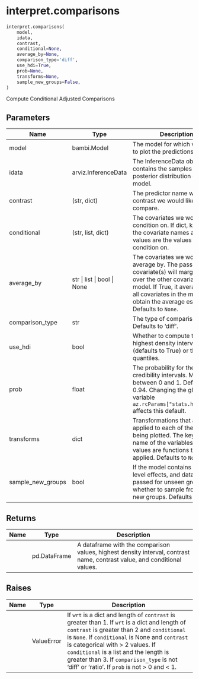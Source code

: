 # interpret.comparisons { #bambi.interpret.comparisons }

```python
interpret.comparisons(
    model,
    idata,
    contrast,
    conditional=None,
    average_by=None,
    comparison_type='diff',
    use_hdi=True,
    prob=None,
    transforms=None,
    sample_new_groups=False,
)
```

Compute Conditional Adjusted Comparisons

## Parameters {.doc-section .doc-section-parameters}

| Name              | Type                        | Description                                                                                                                                                                                                                            | Default    |
|-------------------|-----------------------------|----------------------------------------------------------------------------------------------------------------------------------------------------------------------------------------------------------------------------------------|------------|
| model             | bambi.Model                 | The model for which we want to plot the predictions.                                                                                                                                                                                   | _required_ |
| idata             | arviz.InferenceData         | The InferenceData object that contains the samples from the posterior distribution of the model.                                                                                                                                       | _required_ |
| contrast          | (str, dict)                 | The predictor name whose contrast we would like to compare.                                                                                                                                                                            | _required_ |
| conditional       | (str, list, dict)           | The covariates we would like to condition on. If dict, keys are the covariate names and values are the values to condition on.                                                                                                         | `None`     |
| average_by        | str \| list \| bool \| None | The covariates we would like to average by. The passed covariate(s) will marginalize over the other covariates in the model. If True, it averages over all covariates in the model to obtain the average estimate. Defaults to `None`. | `None`     |
| comparison_type   | str                         | The type of comparison to plot. Defaults to 'diff'.                                                                                                                                                                                    | `'diff'`   |
| use_hdi           | bool                        | Whether to compute the highest density interval (defaults to True) or the quantiles.                                                                                                                                                   | `True`     |
| prob              | float                       | The probability for the credibility intervals. Must be between 0 and 1. Defaults to 0.94. Changing the global variable `az.rcParams["stats.hdi_prob"]` affects this default.                                                           | `None`     |
| transforms        | dict                        | Transformations that are applied to each of the variables being plotted. The keys are the name of the variables, and the values are functions to be applied. Defaults to `None`.                                                       | `None`     |
| sample_new_groups | bool                        | If the model contains group-level effects, and data is passed for unseen groups, whether to sample from the new groups. Defaults to `False`.                                                                                           | `False`    |

## Returns {.doc-section .doc-section-returns}

| Name   | Type         | Description                                                                                                              |
|--------|--------------|--------------------------------------------------------------------------------------------------------------------------|
|        | pd.DataFrame | A dataframe with the comparison values, highest density interval, contrast name, contrast value, and conditional values. |

## Raises {.doc-section .doc-section-raises}

| Name   | Type       | Description                                                                                                                                                                                                                                                                                                                                                                 |
|--------|------------|-----------------------------------------------------------------------------------------------------------------------------------------------------------------------------------------------------------------------------------------------------------------------------------------------------------------------------------------------------------------------------|
|        | ValueError | If `wrt` is a dict and length of `contrast` is greater than 1. If `wrt` is a dict and length of `contrast` is greater than 2 and `conditional` is `None`. If `conditional` is None and `contrast` is categorical with > 2 values. If `conditional` is a list and the length is greater than 3. If `comparison_type` is not 'diff' or 'ratio'. If `prob` is not > 0 and < 1. |